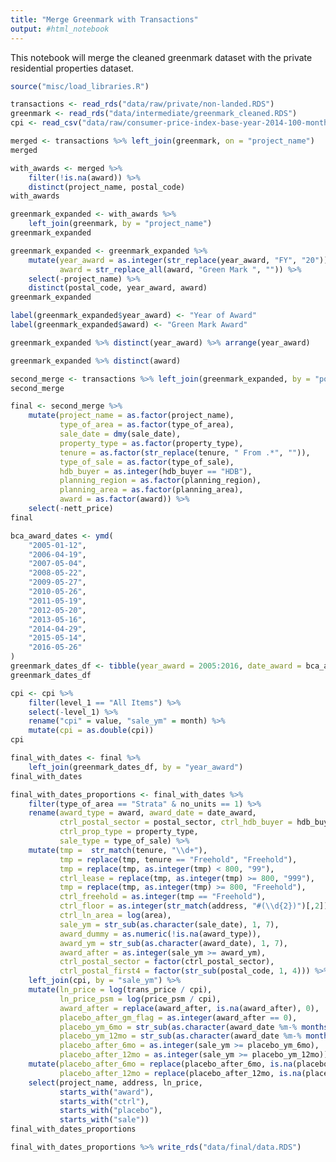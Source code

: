 ```yaml
---
title: "Merge Greenmark with Transactions"
output: #html_notebook
---
```


This notebook will merge the cleaned greenmark dataset with the private residential properties dataset.

```r
source("misc/load_libraries.R")
```

```r
transactions <- read_rds("data/raw/private/non-landed.RDS")
greenmark <- read_rds("data/intermediate/greenmark_cleaned.RDS")
cpi <- read_csv("data/raw/consumer-price-index-base-year-2014-100-monthly.csv")
```

```r
merged <- transactions %>% left_join(greenmark, on = "project_name")
merged
```

```r
with_awards <- merged %>% 
    filter(!is.na(award)) %>% 
    distinct(project_name, postal_code)
with_awards
```

```r
greenmark_expanded <- with_awards %>%
    left_join(greenmark, by = "project_name")
greenmark_expanded
```

```r
greenmark_expanded <- greenmark_expanded %>% 
    mutate(year_award = as.integer(str_replace(year_award, "FY", "20")),
           award = str_replace_all(award, "Green Mark ", "")) %>% 
    select(-project_name) %>% 
    distinct(postal_code, year_award, award)
greenmark_expanded
```


```r
label(greenmark_expanded$year_award) <- "Year of Award"
label(greenmark_expanded$award) <- "Green Mark Award"
```

```r
greenmark_expanded %>% distinct(year_award) %>% arrange(year_award)
```

```r
greenmark_expanded %>% distinct(award)
```

```r
second_merge <- transactions %>% left_join(greenmark_expanded, by = "postal_code")
second_merge
```

```r
final <- second_merge %>% 
    mutate(project_name = as.factor(project_name),
           type_of_area = as.factor(type_of_area),
           sale_date = dmy(sale_date),
           property_type = as.factor(property_type),
           tenure = as.factor(str_replace(tenure, " From .*", "")),
           type_of_sale = as.factor(type_of_sale),
           hdb_buyer = as.integer(hdb_buyer == "HDB"),
           planning_region = as.factor(planning_region),
           planning_area = as.factor(planning_area),
           award = as.factor(award)) %>% 
    select(-nett_price)
final
```

```r
bca_award_dates <- ymd(
    "2005-01-12",
    "2006-04-19",
    "2007-05-04",
    "2008-05-22",
    "2009-05-27",
    "2010-05-26",
    "2011-05-19",
    "2012-05-20",
    "2013-05-16",
    "2014-04-29",
    "2015-05-14",
    "2016-05-26"
)
greenmark_dates_df <- tibble(year_award = 2005:2016, date_award = bca_award_dates)
greenmark_dates_df
```

```r
cpi <- cpi %>% 
    filter(level_1 == "All Items") %>% 
    select(-level_1) %>% 
    rename("cpi" = value, "sale_ym" = month) %>% 
    mutate(cpi = as.double(cpi))
cpi
```



```r
final_with_dates <- final %>% 
    left_join(greenmark_dates_df, by = "year_award")
final_with_dates
```

```r
final_with_dates_proportions <- final_with_dates %>%
    filter(type_of_area == "Strata" & no_units == 1) %>% 
    rename(award_type = award, award_date = date_award, 
           ctrl_postal_sector = postal_sector, ctrl_hdb_buyer = hdb_buyer,
           ctrl_prop_type = property_type,
           sale_type = type_of_sale) %>% 
    mutate(tmp =  str_match(tenure, "\\d+"),
           tmp = replace(tmp, tenure == "Freehold", "Freehold"),
           tmp = replace(tmp, as.integer(tmp) < 800, "99"),
           ctrl_lease = replace(tmp, as.integer(tmp) >= 800, "999"),
           tmp = replace(tmp, as.integer(tmp) >= 800, "Freehold"),
           ctrl_freehold = as.integer(tmp == "Freehold"),
           ctrl_floor = as.integer(str_match(address, "#(\\d{2})")[,2]),
           ctrl_ln_area = log(area), 
           sale_ym = str_sub(as.character(sale_date), 1, 7),
           award_dummy = as.numeric(!is.na(award_type)),
           award_ym = str_sub(as.character(award_date), 1, 7),
           award_after = as.integer(sale_ym >= award_ym),
           ctrl_postal_sector = factor(ctrl_postal_sector),
           ctrl_postal_first4 = factor(str_sub(postal_code, 1, 4))) %>% 
    left_join(cpi, by = "sale_ym") %>% 
    mutate(ln_price = log(trans_price / cpi),
           ln_price_psm = log(price_psm / cpi),
           award_after = replace(award_after, is.na(award_after), 0),
           placebo_after_gm_flag = as.integer(award_after == 0),
           placebo_ym_6mo = str_sub(as.character(award_date %m-% months(6)), 1, 7),
           placebo_ym_12mo = str_sub(as.character(award_date %m-% months(12)), 1, 7),
           placebo_after_6mo = as.integer(sale_ym >= placebo_ym_6mo),
           placebo_after_12mo = as.integer(sale_ym >= placebo_ym_12mo)) %>% 
    mutate(placebo_after_6mo = replace(placebo_after_6mo, is.na(placebo_after_6mo), 0),
           placebo_after_12mo = replace(placebo_after_12mo, is.na(placebo_after_12mo), 0)) %>% 
    select(project_name, address, ln_price, 
           starts_with("award"), 
           starts_with("ctrl"), 
           starts_with("placebo"), 
           starts_with("sale"))
final_with_dates_proportions
```


```r
final_with_dates_proportions %>% write_rds("data/final/data.RDS")
```

